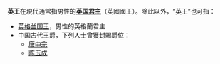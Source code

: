 '''英王'''在現代通常指男性的'''[[英国君主|英国君主]]'''（英國國王）。除此以外，“英王”也可指：
*[[英格蘭君主列表|英格兰国王]]，男性的英格蘭君主
*中国古代王爵，下列人士曾獲封賜爵位：
**[[唐中宗|唐中宗]]
**[[陈玉成|陈玉成]]
{{disambig|cat=二字消歧義}}